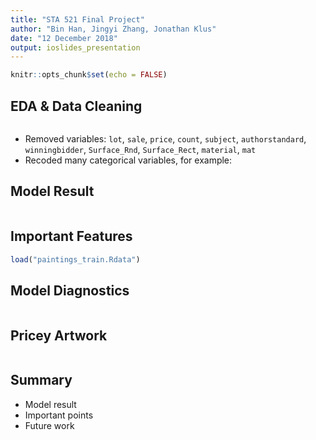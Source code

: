 ```yaml
---
title: "STA 521 Final Project"
author: "Bin Han, Jingyi Zhang, Jonathan Klus"
date: "12 December 2018"
output: ioslides_presentation
---
```


```r
knitr::opts_chunk$set(echo = FALSE)
```


## EDA & Data Cleaning
```r

```
- Removed variables:  `lot`, `sale`, `price`, `count`, `subject`, `authorstandard`, `winningbidder`, `Surface_Rnd`, `Surface_Rect`, `material`, `mat`
- Recoded many categorical variables, for example:


## Model Result

```r

```

## Important Features
```r
load("paintings_train.Rdata")

```


## Model Diagnostics

```r

```

## Pricey Artwork

```r

```

## Summary

- Model result
- Important points
- Future work
